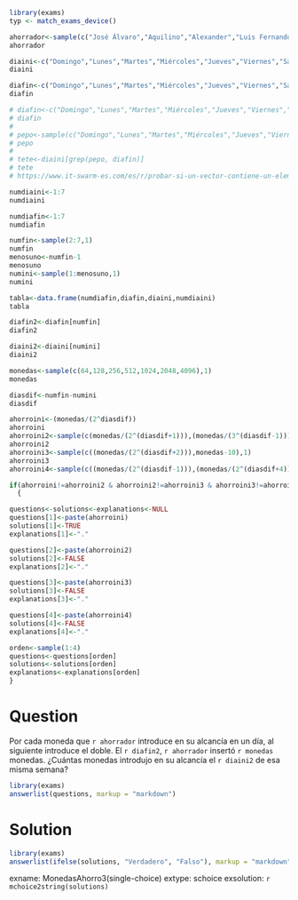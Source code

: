 ```r
library(exams)
typ <- match_exams_device()

ahorrador<-sample(c("José Álvaro","Aquilino","Alexander","Luis Fernando","Juan Manuel","Santiago","Emiliano"),1)
ahorrador

diaini<-c("Domingo","Lunes","Martes","Miércoles","Jueves","Viernes","Sábado")
diaini

diafin<-c("Domingo","Lunes","Martes","Miércoles","Jueves","Viernes","Sábado")
diafin

# diafin<-c("Domingo","Lunes","Martes","Miércoles","Jueves","Viernes","Sábado")
# diafin
# 
# pepo<-sample(c("Domingo","Lunes","Martes","Miércoles","Jueves","Viernes","Sábado"),1)
# pepo
# 
# tete<-diaini[grep(pepo, diafin)]
# tete
# https://www.it-swarm-es.com/es/r/probar-si-un-vector-contiene-un-elemento-dado/967392780/

numdiaini<-1:7 
numdiaini 

numdiafin<-1:7
numdiafin

numfin<-sample(2:7,1)
numfin
menosuno<-numfin-1
menosuno
numini<-sample(1:menosuno,1)
numini

tabla<-data.frame(numdiafin,diafin,diaini,numdiaini)
tabla

diafin2<-diafin[numfin]
diafin2

diaini2<-diaini[numini]
diaini2

monedas<-sample(c(64,128,256,512,1024,2048,4096),1)
monedas

diasdif<-numfin-numini
diasdif

ahorroini<-(monedas/(2^diasdif))
ahorroini
ahorroini2<-sample(c(monedas/(2^(diasdif+1))),(monedas/(3^(diasdif-1))),1)
ahorroini2
ahorroini3<-sample(c((monedas/(2^(diasdif+2))),monedas-10),1)
ahorroini3
ahorroini4<-sample(c((monedas/(2^(diasdif-1))),(monedas/(2^(diasdif+4)))),1)

if(ahorroini!=ahorroini2 & ahorroini2!=ahorroini3 & ahorroini3!=ahorroini4)
  {

questions<-solutions<-explanations<-NULL
questions[1]<-paste(ahorroini)
solutions[1]<-TRUE
explanations[1]<-"."

questions[2]<-paste(ahorroini2)
solutions[2]<-FALSE
explanations[2]<-"."

questions[3]<-paste(ahorroini3)
solutions[3]<-FALSE
explanations[3]<-"."

questions[4]<-paste(ahorroini4)
solutions[4]<-FALSE
explanations[4]<-"."

orden<-sample(1:4)
questions<-questions[orden]
solutions<-solutions[orden]
explanations<-explanations[orden]
}
```

Question
========
Por cada moneda que `r ahorrador` introduce en su alcancía en un día, al siguiente introduce el doble. El `r diafin2`, `r ahorrador` insertó `r monedas` monedas. ¿Cuántas monedas introdujo en su alcancía el `r diaini2` de esa misma semana?


```r
library(exams)
answerlist(questions, markup = "markdown")
```

Solution
========
```r
library(exams)
answerlist(ifelse(solutions, "Verdadero", "Falso"), markup = "markdown")
```

exname: MonedasAhorro3(single-choice)
extype: schoice
exsolution: `r mchoice2string(solutions)`
